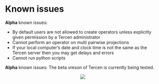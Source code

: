 # Known issues 

__Alpha__ known issues:

* By default users are not allowed to create operators unless explicitly given permission by a Tercen administrator
* Cannot perform an operator on multi pairwise projections
* If your local computer's date and clock time is not the same as the Tercen server then you may get delays and errors
* Cannot run python scripts

__Alpha__ known issues:
The beta vreson of Tercen is currently being tested.


<center>![](images/alpha2beta.png)</center>
